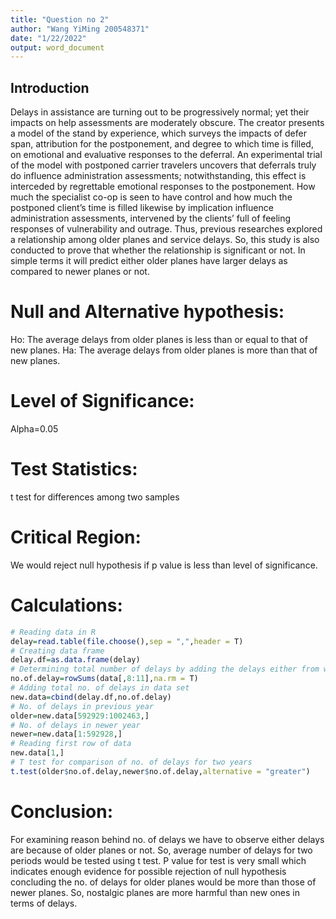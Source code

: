 ---
title: "Question no 2"
author: "Wang YiMing 200548371"
date: "1/22/2022"
output: word_document
---
 
## Introduction 

Delays in assistance are turning out to be progressively normal; yet their impacts on help assessments are moderately obscure. The creator presents a model of the stand by experience, which surveys the impacts of defer span, attribution for the postponement, and degree to which time is filled, on emotional and evaluative responses to the deferral. An experimental trial of the model with postponed carrier travelers uncovers that deferrals truly do influence administration assessments; notwithstanding, this effect is interceded by regrettable emotional responses to the postponement. How much the specialist co-op is seen to have control and how much the postponed client's time is filled likewise by implication influence administration assessments, intervened by the clients' full of feeling responses of vulnerability and outrage. Thus, previous  researches explored a relationship among older planes and service delays. So, this study is also conducted to prove that whether the relationship is significant or not. In simple terms it will predict either older planes have larger delays as compared to newer planes or not.  

 
# Null and Alternative hypothesis:
Ho: The average delays from older planes is less than or equal to that of new planes.
Ha: The average delays from older planes is more than that of new planes.

# Level of Significance:
Alpha=0.05
 
# Test Statistics:
t test for differences among two samples

# Critical Region:
We would reject null hypothesis if p value is less than level of significance. 

# Calculations:

```{r planes}
# Reading data in R
delay=read.table(file.choose(),sep = ",",header = T)
# Creating data frame
delay.df=as.data.frame(delay)
# Determining total number of delays by adding the delays either from weather, security, late air craft or any other reason
no.of.delay=rowSums(data[,8:11],na.rm = T)
# Adding total no. of delays in data set
new.data=cbind(delay.df,no.of.delay) 
# No. of delays in previous year
older=new.data[592929:1002463,]
# No. of delays in newer year
newer=new.data[1:592928,]
# Reading first row of data
new.data[1,] 
# T test for comparison of no. of delays for two years
t.test(older$no.of.delay,newer$no.of.delay,alternative = "greater")

```
  
# Conclusion:
For examining reason behind no. of delays we have to observe either delays are because of older planes or not. So, average number of delays for two periods would be tested using t test. P value for test is very small which indicates enough evidence for possible rejection of null hypothesis concluding the no. of delays for older planes would be more than those of newer planes. So, nostalgic planes are more harmful than new ones in terms of delays. 
 